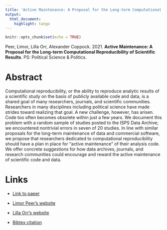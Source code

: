```yaml
---
title: 'Active Maintenance: A Proposal for the Long-term Computational Reproducibility of Scientific Results'
output:
  html_document:
    highlight: tango
---
```


```r
knitr::opts_chunk$set(echo = TRUE)
```

Peer, Limor, Lilla Orr, Alexander Coppock. 2021. <b>Active Maintenance: A Proposal for the Long-term Computational Reproducibility of Scientific Results</b>. PS: Political Science \& Politics.

# Abstract
Computational reproducibility, or the ability to reproduce analytic results of a scientific study on the basis of publicly available code and data, is a shared goal of many researchers, journals, and scientific communities. Researchers in many disciplines including political science have made strides toward realizing that goal. A new challenge, however, has arisen. Code too often becomes obsolete within just a few years. We document this problem with a random sample of studies posted to the ISPS Data Archive; we encountered nontrivial errors in seven of 20 studies. In line with similar proposals for the long-term maintenance of data and commercial software, we propose that researchers dedicated to computational reproducibility should have a plan in place for “active maintenance” of their analysis code. We offer concrete suggestions for how data archives, journals, and research communities could encourage and reward the active maintenance of scientific code and data.

# Links
 - <a href='peer_orr_coppock_2021.pdf' target='_blank'>Link to paper</a>

 - <a href= 'https://isps.yale.edu/team/limor-peer' target='_blank'>Limor Peer's website</a>
 - <a href= 'https://lillaorr.com' target='_blank'>Lilla Orr's website</a>
 - <a href='peer_orr_coppock_2021.bib'target='_blank'>Bibtex citation</a>

